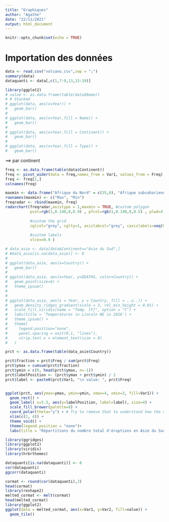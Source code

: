 ```yaml
---
title: "Graphiques"
author: "Agathe"
date: "22/11/2021"
output: html_document
---
```


```r
knitr::opts_chunk$set(echo = TRUE)
```

# Importation des données

```r
data <- read.csv("volcano.csv",sep = ";")
summary(data)
dataquanti <- data[,c(1,7:9,13,15:19)]
```

```r
library(ggplot2)
# value <- as.data.frame(table(data$Name))
# # Stacked
# ggplot(data, aes(x=Year)) + 
#   geom_bar()
# 
# ggplot(data, aes(x=Year,fill = Name)) + 
#   geom_bar()
# 
# ggplot(data, aes(x=Year,fill = Continent)) + 
#   geom_bar()
# 
# ggplot(data, aes(x=Year,fill = Type)) + 
#   geom_bar()
```
==> par continent 

```r
freq <- as.data.frame(table(data$Continent))
freq <- pivot_wider(data = freq,names_from = Var1, values_from = Freq)
freq <- freq[1,]
colnames(freq)

maxmin <- data.frame("Afrique du Nord" = c(35,0), "Afrique subsaharienne" = c(35,0), "Amerique du Nord" = c(35,0), "Amerique latine" = c(35,0), "Asie de l'Est" = c(35,0), "Asie du Sud" = c(35,0), "Europe" = c(35,0),check.names=FALSE)
rownames(maxmin) <- c("Max", "Min")
freqradar <- rbind(maxmin, freq)
radarchart(freqradar,axistype = 1,maxmin = TRUE, #custom polygon
           pcol=rgb(1,0.140,0,0.9) , pfcol=rgb(1,0.140,0,0.5) , plwd=4 , plty=1,
           
           #custom the grid
           cglcol="grey", cglty=1, axislabcol="grey", caxislabels=seq(0,35,7), cglwd=1, title = "Nombre d'éruptions par continents de 2010 à 2018",
           
           #custom labels
           vlcex=0.9 )
```


```r
# data_asie <- data[data$Continent=="Asie du Sud",]
# #data_asie[is.na(data_asie)] <- 0
# 
# ggplot(data_asie, aes(x=Country)) + 
#   geom_bar()
# 
# ggplot(data_asie, aes(x=Year, y=DEATHS, color=Country)) + 
#   geom_point(size=6) +
#   theme_ipsum()
# 
# 
# ggplot(data_asie, aes(x = Year, y = Country, fill = ..x..)) +
#   geom_density_ridges_gradient(scale = 3, rel_min_height = 0.01) +
#   scale_fill_viridis(name = "Temp. [F]", option = "C") +
#   labs(title = 'Temperatures in Lincoln NE in 2016') +
#   theme_ipsum() +
#   theme(
#     legend.position="none",
#     panel.spacing = unit(0.1, "lines"),
#     strip.text.x = element_text(size = 8)
#   )

```
```r
prct <- as.data.frame(table(data_asie$Country))

prct$fraction = prct$Freq / sum(prct$Freq)
prct$ymax = cumsum(prct$fraction)
prct$ymin = c(0, head(prct$ymax, n=-1))
prct$labelPosition <- (prct$ymax + prct$ymin) / 2
prct$label <- paste0(prct$Var1, "\n value: ", prct$Freq)


ggplot(prct, aes(ymax=ymax, ymin=ymin, xmax=4, xmin=3, fill=Var1)) +
  geom_rect() +
  geom_label( x=3.5, aes(y=labelPosition, label=label), size=4) +
  scale_fill_brewer(palette=8) +
  coord_polar(theta="y") + # Try to remove that to understand how the chart is built initially
  xlim(c(2, 4)) +
  theme_void() +
  theme(legend.position = "none")+
  labs(title = "Répartitions du nombre total d'éruptions en Asie du Sud", subtitle = "de 2010 à 2018")
```


```r
library(ggridges)
library(ggplot2)
library(viridis)
library(hrbrthemes)
```

```r
dataquanti[is.na(dataquanti)] <- 0
cor(dataquanti)
ggcorr(dataquanti)
```

```r
cormat <- round(cor(dataquanti),2)
head(cormat)
library(reshape2)
melted_cormat <- melt(cormat)
head(melted_cormat)
library(ggplot2)
ggplot(data = melted_cormat, aes(x=Var1, y=Var2, fill=value)) + 
  geom_tile()
```

